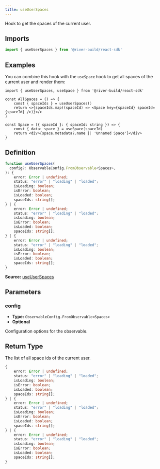 ```yaml
---
title: useUserSpaces
---
```

Hook to get the spaces of the current user.

## Imports

```ts
import { useUserSpaces } from '@river-build/react-sdk'
```

## Examples

You can combine this hook with the `useSpace` hook to get all spaces of the current user and render them:
```tsx
import { useUserSpaces, useSpace } from '@river-build/react-sdk'

const AllSpaces = () => {
    const { spaceIds } = useUserSpaces()
    return <>{spaceIds.map((spaceId) => <Space key={spaceId} spaceId={spaceId} />)}</>
}

const Space = ({ spaceId }: { spaceId: string }) => {
    const { data: space } = useSpace(spaceId)
    return <div>{space.metadata?.name || 'Unnamed Space'}</div>
}
```

## Definition

```ts
function useUserSpaces(
  config?: ObservableConfig.FromObservable<Spaces>,
): {
    error: Error | undefined;
    status: "error" | "loading" | "loaded";
    isLoading: boolean;
    isError: boolean;
    isLoaded: boolean;
    spaceIds: string[];
} | {
    error: Error | undefined;
    status: "error" | "loading" | "loaded";
    isLoading: boolean;
    isError: boolean;
    isLoaded: boolean;
    spaceIds: string[];
} | {
    error: Error | undefined;
    status: "error" | "loading" | "loaded";
    isLoading: boolean;
    isError: boolean;
    isLoaded: boolean;
    spaceIds: string[];
}
```

**Source:** [useUserSpaces](https://github.com/river-build/river/blob/main/packages/react-sdk/src/useUserSpaces.ts)

## Parameters

### config

- **Type:** `ObservableConfig.FromObservable<Spaces>`
- **Optional**

Configuration options for the observable.

## Return Type

The list of all space ids of the current user.

```ts
{
    error: Error | undefined;
    status: "error" | "loading" | "loaded";
    isLoading: boolean;
    isError: boolean;
    isLoaded: boolean;
    spaceIds: string[];
} | {
    error: Error | undefined;
    status: "error" | "loading" | "loaded";
    isLoading: boolean;
    isError: boolean;
    isLoaded: boolean;
    spaceIds: string[];
} | {
    error: Error | undefined;
    status: "error" | "loading" | "loaded";
    isLoading: boolean;
    isError: boolean;
    isLoaded: boolean;
    spaceIds: string[];
}
```
